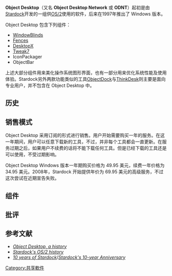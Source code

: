 {{expand|time=2011-01-16T10:51:17+00:00}}
{{unreferenced|time=2011-01-16T10:51:17+00:00}}
{{Infobox Software
| name                       = Object Desktop
| developer                 = [[Stardock|Stardock]]
| latest release version = [http://www.stardock.com/about/newsitem.asp?id=1460 Object Desktop 2010]
| latest release date     = 2009-12-02
| operating system       = [[Microsoft_Windows|Microsoft Windows]]
| genre                       = 美化软件
| license                     = [[共享软件|共享软件]]
| website                    = [http://www.objectdesktop.net/ http://www.objectdesktop.net/]
}}

'''Object Desktop'''（又名 '''Object Desktop Network''' 或 '''ODNT'''）起初是由[[Stardock|Stardock]]开发的一组供[[OS/2|OS/2]]使用的软件，后来在1997年推出了 Windows 版本。

Object Desktop 包含下列组件：
*[[WindowBlinds|WindowBlinds]]
*[[Fences|Fences]]
*[[DesktopX|DesktopX]]
*[[Tweak7|Tweak7]]
*IconPackager
*ObjectBar

上述大部分组件用来美化操作系统图形界面，也有一部分用来优化系统性能及使用体验。Stardock另外两款功能类似的工具[[ObjectDock|ObjectDock]]与[[ThinkDesk|ThinkDesk]]则主要是面向专业用户，并不包含在 Object Desktop 中。

==历史==

==销售模式==
Object Desktop 采用订阅的形式进行销售。用户开始需要购买一年的服务。在这一年期间，用户可以任意下载新的工具，不过，并非每个工具都会一直更新。在服务过期之后，如果用户不续费的话将不能下载任何工具。但是已经下载的工具还是可以使用，不受过期影响。

Object Desktop Windows 版本一年期购买价格为 49.95 美元，续费一年价格为 34.95 美元。2008年，Stardock 开始提供年价为 69.95 美元的高级服务，不过这次尝试在近期宣告失败。

==组件==

==批评==

==参考文献==
<references />
*''[http://www.stardock.com/stardock/articles/article_odhistory.html Object Desktop, a history]{{Wayback|url=http://www.stardock.com/stardock/articles/article_odhistory.html |date=20110604212343 }}''
*''[http://www.stardock.com/stardock/articles/article_sdos2.html Stardock's OS/2 history]{{Wayback|url=http://www.stardock.com/stardock/articles/article_sdos2.html |date=20110604204011 }}''
*''[http://draginol.joeuser.com/index.asp?aid=328 10 years of Stardock]{{Wayback|url=http://draginol.joeuser.com/index.asp?aid=328 |date=20070822094213 }}''/''[http://www.stardock.com/stardock/articles/10year.html Stardock's 10-year Anniversary]{{Wayback|url=http://www.stardock.com/stardock/articles/10year.html |date=20110604203724 }}''


[[Category:共享軟件|Category:共享軟件]]